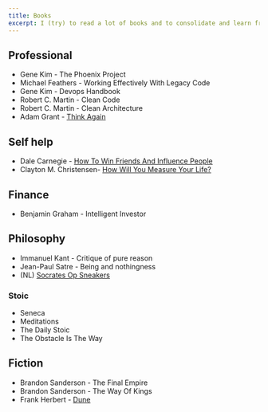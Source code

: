 ```yaml
---
title: Books
excerpt: I (try) to read a lot of books and to consolidate and learn from those books I write a summary in Notion.
---
```


## Professional

- Gene Kim - The Phoenix Project
- Michael Feathers - Working Effectively With Legacy Code
- Gene Kim - Devops Handbook
- Robert C. Martin - Clean Code
- Robert C. Martin - Clean Architecture
- Adam Grant - [Think Again](https://www.amazon.com/Think-Again-Power-Knowing-What/dp/1984878107)

## Self help

- Dale Carnegie - [How To Win Friends And Influence People](https://www.notion.so/oscartegiffel/How-to-Win-Friends-Influence-People-b8eda2086abb4c0c81cdcf42726cf90b)
- Clayton M. Christensen- [How Will You Measure Your Life?](https://www.goodreads.com/book/show/18876639-how-will-you-measure-your-life)

## Finance

- Benjamin Graham - Intelligent Investor

## Philosophy

- Immanuel Kant - Critique of pure reason
- Jean-Paul Satre - Being and nothingness
- (NL) [Socrates Op Sneakers](https://www.notion.so/oscartegiffel/Socrates-op-sneakers-f89cc26672404d2584c386a6ce34e239)

### Stoic

- Seneca
- Meditations
- The Daily Stoic
- The Obstacle Is The Way

## Fiction

- Brandon Sanderson - The Final Empire
- Brandon Sanderson - The Way Of Kings
- Frank Herbert - [Dune](https://www.goodreads.com/book/show/44767458-dune)
